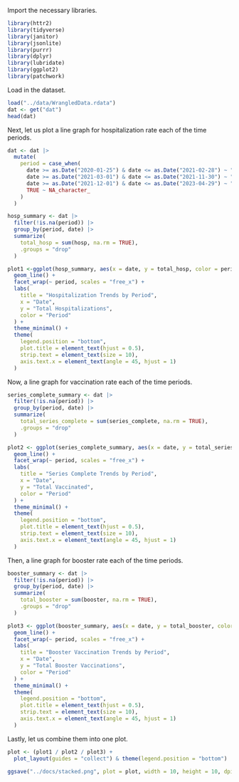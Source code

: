 Import the necessary libraries. 
```r
library(httr2)
library(tidyverse)
library(janitor)
library(jsonlite)
library(purrr)
library(dplyr)
library(lubridate)
library(ggplot2)
library(patchwork)
```

Load in the dataset. 
```r
load("../data/WrangledData.rdata")
dat <- get("dat")
head(dat)
```

Next, let us plot a line graph for hospitalization rate each of the time periods. 
```r
dat <- dat |>
  mutate(
    period = case_when(
      date >= as.Date("2020-01-25") & date <= as.Date("2021-02-28") ~ "2020-01-25 to 2021-02-28",
      date >= as.Date("2021-03-01") & date <= as.Date("2021-11-30") ~ "2021-03-01 to 2021-11-30",
      date >= as.Date("2021-12-01") & date <= as.Date("2023-04-29") ~ "2021-12-01 to 2023-04-29",
      TRUE ~ NA_character_
    )
  )

hosp_summary <- dat |>
  filter(!is.na(period)) |>
  group_by(period, date) |>
  summarize(
    total_hosp = sum(hosp, na.rm = TRUE),
    .groups = "drop"
  )

plot1 <-ggplot(hosp_summary, aes(x = date, y = total_hosp, color = period)) +
  geom_line() +
  facet_wrap(~ period, scales = "free_x") +
  labs(
    title = "Hospitalization Trends by Period",
    x = "Date",
    y = "Total Hospitalizations",
    color = "Period"
  ) +
  theme_minimal() +
  theme(
    legend.position = "bottom",
    plot.title = element_text(hjust = 0.5),
    strip.text = element_text(size = 10),
    axis.text.x = element_text(angle = 45, hjust = 1)
  )
```

Now, a line graph for vaccination rate each of the time periods. 
```r
series_complete_summary <- dat |>
  filter(!is.na(period)) |>
  group_by(period, date) |>
  summarize(
    total_series_complete = sum(series_complete, na.rm = TRUE),
    .groups = "drop"
  )

plot2 <- ggplot(series_complete_summary, aes(x = date, y = total_series_complete, color = period)) +
  geom_line() +
  facet_wrap(~ period, scales = "free_x") +
  labs(
    title = "Series Complete Trends by Period",
    x = "Date",
    y = "Total Vaccinated",
    color = "Period"
  ) +
  theme_minimal() +
  theme(
    legend.position = "bottom",
    plot.title = element_text(hjust = 0.5),
    strip.text = element_text(size = 10),
    axis.text.x = element_text(angle = 45, hjust = 1)
  )
```

Then, a line graph for booster rate each of the time periods. 
```r
booster_summary <- dat |>
  filter(!is.na(period)) |>
  group_by(period, date) |>
  summarize(
    total_booster = sum(booster, na.rm = TRUE),
    .groups = "drop"
  )

plot3 <- ggplot(booster_summary, aes(x = date, y = total_booster, color = period)) +
  geom_line() +
  facet_wrap(~ period, scales = "free_x") +
  labs(
    title = "Booster Vaccination Trends by Period",
    x = "Date",
    y = "Total Booster Vaccinations",
    color = "Period"
  ) +
  theme_minimal() +
  theme(
    legend.position = "bottom",
    plot.title = element_text(hjust = 0.5),
    strip.text = element_text(size = 10),
    axis.text.x = element_text(angle = 45, hjust = 1)
  )
```

Lastly, let us combine them into one plot. 
```r
plot <- (plot1 / plot2 / plot3) +
  plot_layout(guides = "collect") & theme(legend.position = "bottom")

ggsave("../docs/stacked.png", plot = plot, width = 10, height = 10, dpi = 100)
```